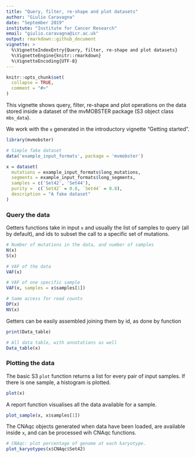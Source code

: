 ```yaml
---
title: "Query, filter, re-shape and plot datasets"
author: "Giulio Caravagna"
date: "September 2019"
institute: "Institute for Cancer Research"
email: "giulio.caravagna@icr.ac.uk"
output: rmarkdown::github_document
vignette: >
  %\VignetteIndexEntry{Query, filter, re-shape and plot datasets}
  %\VignetteEngine{knitr::rmarkdown}
  %\VignetteEncoding{UTF-8}
---
```


```r
knitr::opts_chunk$set(
  collapse = TRUE,
  comment = "#>"
)
```

This vignette shows query, filter, re-shape and plot operations on the data stored inside a dataset of the mvMOBSTER package (S3 object class `mbs_data`).

We work with the `x` generated in the introductory vignette "Getting started". 

```r
library(mvmobster)

# Simple fake dataset
data('example_input_formats', package = 'mvmobster')

x = dataset(
  mutations = example_input_formats$long_mutations, 
  segments = example_input_formats$long_segments, 
  samples = c('Set42', 'Set44'), 
  purity =  c(`Set42` = 0.8, `Set44` = 0.8), 
  description = "A fake dataset"
)
```

### Query the data

Getters functions take in input `x` and usually the list of samples to query (all by default), and ids to subset the call to a specific set of mutations.

```r
# Number of mutations in the data, and number of samples
N(x)
S(x)

# VAF of the data
VAF(x)

# VAF of one specific sample
VAF(x, samples = x$samples[1])

# Same access for read counts
DP(x)
NV(x)
```

Getters can be easily assembled joining them by id, as done by function

```r
print(Data_table)

# All data table, with annotations as well
Data_table(x)
```

### Plotting the data

The basic S3 `plot` function returns a list for every pair of input samples. If there is one sample, a histogram is plotted.
```r
plot(x)
```

A report function visualises all the data available for a sample.
```r
plot_sample(x, x$samples[1])
```

The CNAqc objects generated when data have been loaded, are available inside `x`, and can be processed wih CNAqc functions.

```r
# CNAqc: plot percentage of genome at each karyotype.
plot_karyotypes(x$CNAqc$Set42)
```



